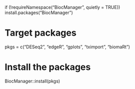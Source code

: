 if (!requireNamespace("BiocManager", quietly = TRUE))
    install.packages("BiocManager")

# Target packages
pkgs = c("DESeq2", "edgeR", "gplots", "tximport", "biomaRt")

# Install the packages
BiocManager::install(pkgs)

